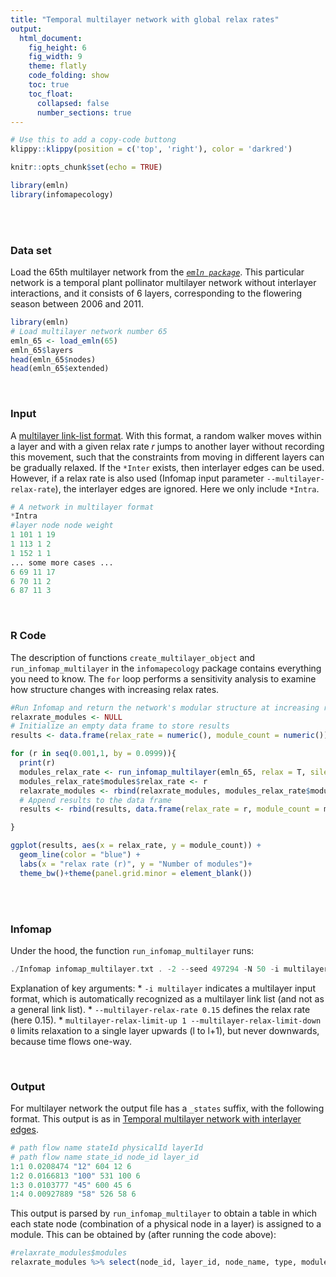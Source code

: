 ```yaml
---
title: "Temporal multilayer network with global relax rates"
output:
  html_document: 
    fig_height: 6
    fig_width: 9
    theme: flatly
    code_folding: show
    toc: true
    toc_float:
      collapsed: false
      number_sections: true
---
```


```r
# Use this to add a copy-code buttong
klippy::klippy(position = c('top', 'right'), color = 'darkred')
```

```r
knitr::opts_chunk$set(echo = TRUE)
```

```r
library(emln)
library(infomapecology)
```

<br>
<br>

### Data set
Load the 65th multilayer network from the [_`emln package`_](https://github.com/Ecological-Complexity-Lab/emln). This particular network is a temporal plant pollinator multilayer network without interlayer interactions, and it consists of 6 layers, corresponding to the flowering season between 2006 and 2011.

```r
library(emln)
# Load multilayer network number 65
emln_65 <- load_emln(65)
emln_65$layers
head(emln_65$nodes)
head(emln_65$extended)
```

<br>

### Input
A [multilayer link-list format](https://www.mapequation.org/infomap/#InputMultilayer). With this format, a random walker moves within a layer and with a given relax rate _r_ jumps to another layer without recording this movement, such that the constraints from moving in different layers can be gradually relaxed. If the `*Inter` exists, then interlayer edges can be used. However, if a relax rate is also used (Infomap input parameter `--multilayer-relax-rate`), the interlayer edges are ignored. Here we only include `*Intra`.

```Python
# A network in multilayer format
*Intra
#layer node node weight
1 101 1 19
1 113 1 2
1 152 1 1
... some more cases ...
6 69 11 17
6 70 11 2
6 87 11 3
```
<br>

### R Code
The description of functions `create_multilayer_object` and `run_infomap_multilayer` in the `infomapecology` package contains everything you need to know. The `for` loop performs a sensitivity analysis to examine how structure changes with increasing relax rates.

```r
#Run Infomap and return the network's modular structure at increasing relax-rates.
relaxrate_modules <- NULL
# Initialize an empty data frame to store results
results <- data.frame(relax_rate = numeric(), module_count = numeric())

for (r in seq(0.001,1, by = 0.0999)){
  print(r)
  modules_relax_rate <- run_infomap_multilayer(emln_65, relax = T, silent = T, trials = 50, seed = 497294,    multilayer_relax_rate = r, multilayer_relax_limit_up = 1, multilayer_relax_limit_down = 0, temporal_network = T)
  modules_relax_rate$modules$relax_rate <- r
  relaxrate_modules <- rbind(relaxrate_modules, modules_relax_rate$modules)
  # Append results to the data frame
  results <- rbind(results, data.frame(relax_rate = r, module_count = modules_relax_rate$m))

}
```


```r
ggplot(results, aes(x = relax_rate, y = module_count)) +
  geom_line(color = "blue") +
  labs(x = "relax rate (r)", y = "Number of modules")+
  theme_bw()+theme(panel.grid.minor = element_blank())
```

<br>
<br>

### Infomap
Under the hood, the function `run_infomap_multilayer` runs:
```C++
./Infomap infomap_multilayer.txt . -2 --seed 497294 -N 50 -i multilayer --multilayer-relax-rate 0.15 --multilayer-relax-limit-up 1 --multilayer-relax-limit-down 0 --silent
```

Explanation of key arguments:
* `-i multilayer` indicates a multilayer input format, which is automatically recognized as a multilayer link list (and not as a general link list).
* `--multilayer-relax-rate 0.15` defines the relax rate (here 0.15).
* `multilayer-relax-limit-up 1 --multilayer-relax-limit-down 0` limits relaxation to a single layer upwards (l to l+1), but never downwards, because time flows one-way.

<br>

### Output
For multilayer network the output file has a `_states` suffix, with the following format. This output is as in [Temporal multilayer network with interlayer edges](multilayer_interlayer.md). 

```Python
# path flow name stateId physicalId layerId
# path flow name state_id node_id layer_id
1:1 0.0208474 "12" 604 12 6
1:2 0.0166813 "100" 531 100 6
1:3 0.0103777 "45" 600 45 6
1:4 0.00927889 "58" 526 58 6
```
This output is parsed by `run_infomap_multilayer` to obtain a table in which each state node (combination of a physical node in a layer) is assigned to a module. This can be obtained by (after running the code above):
```r
#relaxrate_modules$modules
relaxrate_modules %>% select(node_id, layer_id, node_name, type, module, relax_rate)
```
